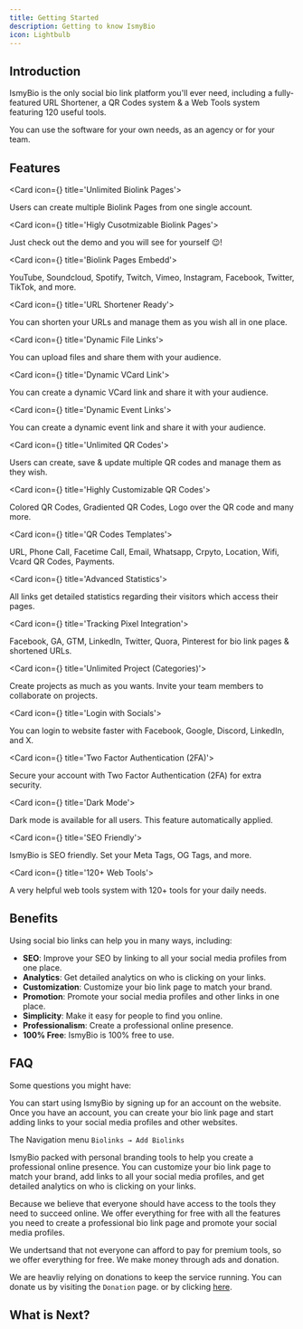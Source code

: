 ```yaml
---
title: Getting Started
description: Getting to know IsmyBio
icon: Lightbulb
---
```



## Introduction

IsmyBio is the only social bio link platform you'll ever need, including a fully-featured URL Shortener, a QR Codes system & a Web Tools system featuring 120 useful tools.

You can use the software for your own needs, as an agency or for your team.

## Features

<Cards>

<Card icon={<LucideInfinity className="text-purple-300" />} title='Unlimited Biolink Pages'>

Users can create multiple Biolink Pages from one single account.

</Card>

<Card icon={<PaintbrushIcon className="text-blue-300" />} title='Higly Cusotmizable Biolink Pages'>

Just check out the demo and you will see for yourself 😉!

</Card>

<Card icon={<Code2 />} title='Biolink Pages Embedd'>

YouTube, Soundcloud, Spotify, Twitch, Vimeo, Instagram, Facebook, Twitter, TikTok, and more.

</Card>

<Card icon={<Link />} title='URL Shortener Ready'>

You can shorten your URLs and manage them as you wish all in one place.

</Card>

<Card icon={<LucideFileUp className="text-purple-300" />} title='Dynamic File Links'>

You can upload files and share them with your audience.

</Card>

<Card icon={<LucideIdCard className="text-blue-300" />} title='Dynamic VCard Link'>

You can create a dynamic VCard link and share it with your audience.

</Card>

<Card icon={<LucideCalendarPlus />} title='Dynamic Event Links'>

You can create a dynamic event link and share it with your audience.

</Card>

<Card icon={<QrCodeIcon />} title='Unlimited QR Codes'>

Users can create, save & update multiple QR codes and manage them as they wish.

</Card>

<Card icon={<PaintbrushIcon className="text-purple-300" />} title='Highly Customizable QR Codes'>

Colored QR Codes, Gradiented QR Codes, Logo over the QR code and many more.

</Card>

<Card icon={<LucideLayoutTemplate className="text-blue-300" />} title='QR Codes Templates'>

URL, Phone Call, Facetime Call, Email, Whatsapp, Crpyto, Location, Wifi, Vcard QR Codes, Payments.

</Card>

<Card icon={<ActivityIcon />} title='Advanced Statistics'>

All links get detailed statistics regarding their visitors which access their pages.

</Card>

<Card icon={<UnplugIcon />} title='Tracking Pixel Integration'>

Facebook, GA, GTM, LinkedIn, Twitter, Quora, Pinterest for bio link pages & shortened URLs.

</Card>

<Card icon={<FolderCog2 className="text-purple-300" />} title='Unlimited Project (Categories)'>

Create projects as much as you wants. Invite your team members to collaborate on projects.

</Card>

<Card icon={<LucideFacebook className="text-blue-300" />} title='Login with Socials'>

You can login to website faster with Facebook, Google, Discord, LinkedIn, and X.

</Card>

<Card icon={<LucideLock />} title='Two Factor Authentication (2FA)'>

Secure your account with Two Factor Authentication (2FA) for extra security.

</Card>

<Card icon={<MoonStarIcon />} title='Dark Mode'>

Dark mode is available for all users. This feature automatically applied.

</Card>

<Card icon={<ZoomInIcon className="text-purple-300" />} title='SEO Friendly'>

IsmyBio is SEO friendly. Set your Meta Tags, OG Tags, and more.

</Card>

<Card icon={<WrenchIcon className="text-blue-300" />} title='120+ Web Tools'>

A very helpful web tools system with 120+ tools for your daily needs.

</Card>

</Cards>

## Benefits

Using social bio links can help you in many ways, including:

- **SEO**: Improve your SEO by linking to all your social media profiles from one place.
- **Analytics**: Get detailed analytics on who is clicking on your links.
- **Customization**: Customize your bio link page to match your brand.
- **Promotion**: Promote your social media profiles and other links in one place.
- **Simplicity**: Make it easy for people to find you online.
- **Professionalism**: Create a professional online presence.
- **100% Free**: IsmyBio is 100% free to use.

## FAQ

Some questions you might have:

<Accordions>

<Accordion title="How can I start using IsmyBio?">

You can start using IsmyBio by signing up for an account on the website. Once you have an account, you can create your bio link page and start adding links to your social media profiles and other websites.

The Navigation menu `Biolinks → Add Biolinks`

</Accordion>

<Accordion title="How can IsmyBio Links Improve my Personal Branding?">

IsmyBio packed with personal branding tools to help you create a professional online presence. You can customize your bio link page to match your brand, add links to all your social media profiles, and get detailed analytics on who is clicking on your links.

</Accordion>

<Accordion title="Why IsmyBio 100% Free?">

Because we believe that everyone should have access to the tools they need to succeed online. We offer everything for free with all the features you need to create a professional bio link page and promote your social media profiles.

</Accordion>

<Accordion title="How IsmyBio is Free?">

We undertsand that not everyone can afford to pay for premium tools, so we offer everything for free. We make money through ads and donation.

We are heavliy relying on donations to keep the service running. You can donate us by visiting the `Donation` page. or by clicking [here](https://app.midtrans.com/payment-links/ardeanbimasaputra).

</Accordion>

</Accordions>

## What is Next?

<Cards>
  <Card title="About the Author" href="/docs/author" />
  <Card title="About Ardean Studio" href="https://ardeanstudio.com" target="_blank" />
</Cards>
